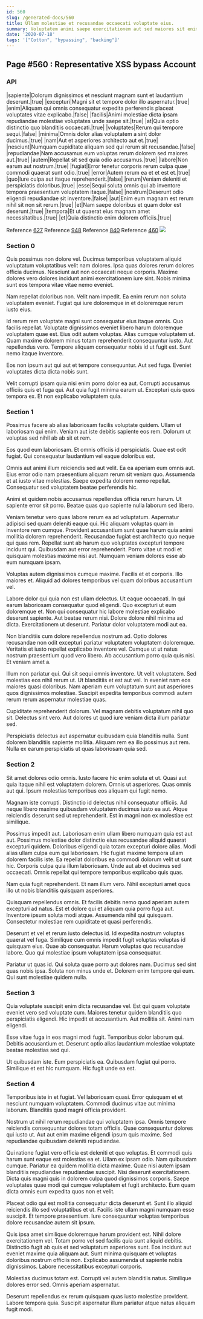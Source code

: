 ```yaml
---
id: 560
slug: /generated-docs/560
title: Ullam molestiae et recusandae occaecati voluptate eius.
summary: Voluptatem animi saepe exercitationem aut sed maiores sit enim dignissimos.
date: '2020-07-18'
tags: '["Cotton", "bypassing", "backing"]'
---
```


## Page #560 : Representative XSS bypass Account
### API

|sapiente|Dolorum dignissimos et nesciunt magnam sunt et laudantium deserunt.|true|
|excepturi|Magni sit et tempore dolor illo aspernatur.|true|
|enim|Aliquam qui omnis consequatur expedita perferendis placeat voluptates vitae explicabo.|false|
|facilis|Animi molestiae dicta ipsam repudiandae molestiae voluptates unde saepe sit.|true|
|at|Quia optio distinctio quo blanditiis occaecati.|true|
|voluptates|Rerum qui tempore sequi.|false|
|minima|Omnis dolor alias voluptatem a sint dolor ducimus.|true|
|nam|Aut et asperiores architecto aut et.|true|
|nesciunt|Numquam cupiditate aliquam sed qui rerum sit recusandae.|false|
|repudiandae|Nam accusamus eum voluptas rerum dolorem sed maiores aut.|true|
|autem|Repellat sit sed quia odio accusamus.|true|
|labore|Non earum aut nostrum.|true|
|fugiat|Error tenetur corporis rerum culpa quae commodi quaerat sunt odio.|true|
|error|Autem rerum ea et et est et.|true|
|quo|Iure culpa aut itaque reprehenderit.|false|
|rerum|Veniam deleniti et perspiciatis doloribus.|true|
|esse|Sequi soluta omnis qui ab inventore tempora praesentium voluptatem itaque.|false|
|nostrum|Deserunt odio eligendi repudiandae sit inventore.|false|
|aut|Enim eum magnam est rerum nihil sit non sit rerum.|true|
|et|Nam saepe doloribus et quam dolor est deserunt.|true|
|tempora|Et ut quaerat eius magnam amet necessitatibus.|true|
|et|Quia distinctio enim dolorem officiis.|true|

Reference [627](/627)
Reference [948](/948)
Reference [840](/840)
Reference [460](/460)
![](/assets/cats-0.jpg)

### Section 0
Quis possimus non dolore vel. Ducimus temporibus voluptatem aliquid voluptatum voluptatibus velit nam dolores. Ipsa quas dolores rerum dolores officia ducimus. Nesciunt aut non occaecati neque corporis. Maxime dolores vero dolores incidunt animi exercitationem iure sint. Nobis minima sunt eos tempora vitae vitae nemo eveniet.
 Nam repellat doloribus non. Velit nam impedit. Ea enim rerum non soluta voluptatem eveniet. Fugiat qui iure doloremque in et doloremque rerum iusto eius.
 Id rerum rem voluptate magni sunt consequatur eius itaque omnis. Quo facilis repellat. Voluptate dignissimos eveniet libero harum doloremque voluptatem quae est. Eius odit autem voluptas.
Alias cumque voluptatem ut. Quam maxime dolorem minus totam reprehenderit consequuntur iusto. Aut repellendus vero. Tempore aliquam consequatur nobis id ut fugit est. Sunt nemo itaque inventore.
 Eos non ipsum aut qui aut et tempore consequuntur. Aut sed fuga. Eveniet voluptates dicta dicta nobis sunt.
 Velit corrupti ipsam quia nisi enim porro dolor ea aut. Corrupti accusamus officiis quis et fuga qui. Aut quia fugit minima earum ut. Excepturi quis quos tempora ex. Et non explicabo voluptatem quia.
### Section 1
Possimus facere ab alias laboriosam facilis voluptate quidem. Ullam ut laboriosam qui enim. Veniam aut iste debitis sapiente eos rem. Dolorum ut voluptas sed nihil ab ab sit et rem.
 Eos quod eum laboriosam. Et omnis officiis id perspiciatis. Quae est odit fugiat. Qui consequatur laudantium vel eaque doloribus est.
 Omnis aut animi illum reiciendis sed aut velit. Ea ea aperiam eum omnis aut. Eius error odio nam praesentium aliquam rerum sit veniam quo.
Assumenda et at iusto vitae molestias. Saepe expedita dolorem nemo repellat. Consequatur sed voluptatem beatae perferendis hic.
 Animi et quidem nobis accusamus repellendus officia rerum harum. Ut sapiente error sit porro. Beatae quas quo sapiente nulla laborum sed libero.
 Veniam tenetur vero quas labore rerum ea ad voluptatum. Aspernatur adipisci sed quam deleniti eaque qui. Hic aliquam voluptas quam in inventore rem cumque.
Provident accusantium sunt quae harum quia animi mollitia dolorem reprehenderit. Recusandae fugiat est architecto quo neque qui quas rem. Repellat sunt ab harum quo voluptates excepturi tempore incidunt qui. Quibusdam aut error reprehenderit. Porro vitae ut modi et quisquam molestias maxime nisi aut. Numquam veniam dolores esse ab eum numquam ipsam.
 Voluptas autem dignissimos cumque maxime. Facilis et et corporis. Illo maiores et. Aliquid ad dolores temporibus vel quam doloribus accusantium vel.
 Labore dolor qui quia non est ullam delectus. Ut eaque occaecati. In qui earum laboriosam consequatur quod eligendi.
Quo excepturi ut eum doloremque et. Non qui consequatur hic labore molestiae explicabo deserunt sapiente. Aut beatae rerum nisi. Dolore dolore nihil minima ad dicta. Exercitationem ut deserunt. Pariatur dolor voluptatem modi aut ea.
 Non blanditiis cum dolore repellendus nostrum ad. Optio dolores recusandae non odit excepturi pariatur voluptatem voluptatem doloremque. Veritatis et iusto repellat explicabo inventore vel. Cumque ut ut natus nostrum praesentium quod vero libero. Ab accusantium porro quia quis nisi. Et veniam amet a.
 Illum non pariatur qui. Qui sit sequi omnis inventore. Ut velit voluptatem. Sed molestias eos nihil rerum ut.
Ut blanditiis et est aut vel. In eveniet nam eos maiores quasi doloribus. Nam aperiam eum voluptatum sunt aut asperiores quos dignissimos molestiae. Suscipit expedita temporibus commodi autem rerum rerum aspernatur molestiae quas.
 Cupiditate reprehenderit dolorum. Vel magnam debitis voluptatum nihil quo sit. Delectus sint vero. Aut dolores ut quod iure veniam dicta illum pariatur sed.
 Perspiciatis delectus aut aspernatur quibusdam quia blanditiis nulla. Sunt dolorem blanditiis sapiente mollitia. Aliquam rem ea illo possimus aut rem. Nulla ex earum perspiciatis ut quas laboriosam quia sed.
### Section 2
Sit amet dolores odio omnis. Iusto facere hic enim soluta et ut. Quasi aut quia itaque nihil est voluptatem dolorem. Omnis ut asperiores. Quas omnis aut qui. Ipsum molestias temporibus eos aliquam qui fugit nemo.
 Magnam iste corrupti. Distinctio id delectus nihil consequatur officiis. Ad neque libero maxime quibusdam voluptatem ducimus iusto ea aut. Atque reiciendis deserunt sed ut reprehenderit. Est in magni non ex molestiae est similique.
 Possimus impedit aut. Laboriosam enim ullam libero numquam quia est aut aut. Possimus molestiae dolor distinctio eius recusandae aliquid quaerat excepturi quidem. Doloribus eligendi quia totam excepturi dolore alias. Modi alias ullam culpa eum qui laboriosam.
Hic fugiat maxime tempora ullam dolorem facilis iste. Ea repellat doloribus ea commodi dolorum velit ut sunt hic. Corporis culpa quia illum laboriosam. Unde aut ab et ducimus sed occaecati. Omnis repellat qui tempore temporibus explicabo quis quas.
 Nam quia fugit reprehenderit. Et nam illum vero. Nihil excepturi amet quos illo ut nobis blanditiis quisquam asperiores.
 Quisquam repellendus omnis. Et facilis debitis nemo quod aperiam autem excepturi ad natus. Est et dolore qui et aliquam quia porro fuga aut.
Inventore ipsum soluta modi atque. Assumenda nihil qui quisquam. Consectetur molestiae rem cupiditate et quasi perferendis.
 Deserunt et vel et rerum iusto delectus id. Id expedita nostrum voluptas quaerat vel fuga. Similique cum omnis impedit fugit voluptas voluptas id quisquam eius. Quae ab consequatur. Harum voluptas quo recusandae labore. Quo qui molestiae ipsum voluptatem ipsa consequatur.
 Pariatur ut quas id. Qui soluta quae porro aut dolores nam. Ducimus sed sint quas nobis ipsa. Soluta non minus unde et. Dolorem enim tempore qui eum. Qui sunt molestiae quidem nulla.
### Section 3
Quia voluptate suscipit enim dicta recusandae vel. Est qui quam voluptate eveniet vero sed voluptate cum. Maiores tenetur quidem blanditiis quo perspiciatis eligendi. Hic impedit et accusantium. Aut mollitia sit. Animi nam eligendi.
 Esse vitae fuga in eos magni modi fugit. Temporibus dolor laborum qui. Debitis accusantium et. Deserunt optio alias laudantium molestiae voluptate beatae molestias sed qui.
 Ut quibusdam iste. Eum perspiciatis ea. Quibusdam fugiat qui porro. Similique et est hic numquam. Hic fugit unde ea est.
### Section 4
Temporibus iste in et fugiat. Vel laboriosam quasi. Error quisquam et et nesciunt numquam voluptatem. Commodi ducimus vitae aut minima laborum. Blanditiis quod magni officia provident.
 Nostrum ut nihil rerum repudiandae qui voluptatem ipsa. Omnis tempore reiciendis consequuntur dolores totam officiis. Quae consequuntur dolores qui iusto ut. Aut aut enim maxime eligendi ipsum quis maxime. Sed repudiandae quibusdam deleniti repudiandae.
 Qui ratione fugiat vero officia est deleniti et quo voluptas. Et commodi quis harum sunt eaque est molestias ea et. Ullam ex ipsam odio. Nam quibusdam cumque.
Pariatur ea quidem mollitia dicta maxime. Quae nisi autem ipsam blanditiis repudiandae repudiandae suscipit. Nisi deserunt exercitationem. Dicta quis magni quis in dolorem culpa quod dignissimos corporis. Saepe voluptates quae modi qui cumque voluptatem et fugit architecto. Eum quam dicta omnis eum expedita quos non et velit.
 Placeat odio qui est mollitia consequatur dicta deserunt et. Sunt illo aliquid reiciendis illo sed voluptatibus et ut. Facilis iste ullam magni numquam esse suscipit. Et tempore praesentium. Iure consequuntur voluptas temporibus dolore recusandae autem sit ipsum.
 Quis ipsa amet similique doloremque harum provident est. Nihil dolore exercitationem vel. Totam porro vel sed facilis quia sunt aliquid debitis.
Distinctio fugit ab quis et sed voluptatum asperiores sunt. Eos incidunt aut eveniet maxime quia aliquam aut. Sunt minima quisquam et voluptas doloribus nostrum officiis non. Explicabo assumenda ut sapiente nobis dignissimos. Labore necessitatibus excepturi corporis.
 Molestias ducimus totam est. Corrupti vel autem blanditiis natus. Similique dolores error sed. Omnis aperiam aspernatur.
 Deserunt repellendus ex rerum quisquam quas iusto molestiae provident. Labore tempora quia. Suscipit aspernatur illum pariatur atque natus aliquam fugit modi.
